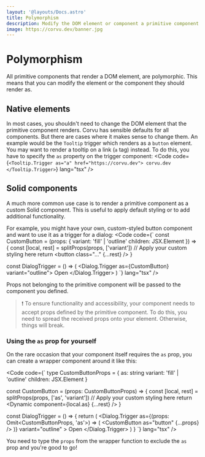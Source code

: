 ```yaml
---
layout: '@layouts/Docs.astro'
title: Polymorphism
description: Modify the DOM element or component a primitive component renders as.
image: https://corvu.dev/banner.jpg
---
```


# Polymorphism

All primitive components that render a DOM element, are polymorphic. This means that you can modify the element or the component they should render as.

## Native elements

In most cases, you shouldn't need to change the DOM element that the primitive component renders. Corvu has sensible defaults for all components. But there are cases where it makes sense to change them. An example would be the `Tooltip` trigger which renders as a `button` element. You may want to render a tooltip on a link (`a` tag) instead. To do this, you have to specify the `as` property on the trigger component:
<Code code={`
<Tooltip.Trigger as="a" href="https://corvu.dev">
  corvu.dev
</Tooltip.Trigger>
`} lang="tsx" />

## Solid components

A much more common use case is to render a primitive component as a custom Solid component. This is useful to apply default styling or to add additional functionality.

For example, you might have your own, custom-styled button component and want to use it as a trigger for a dialog:
<Code code={`
const CustomButton = (props: {
  variant: 'fill' | 'outline'
  children: JSX.Element
}) => {
  const [local, rest] = splitProps(props, ['variant'])
  // Apply your custom styling here
  return <button class="..." {...rest} />
}

const DialogTrigger = () => (
  <Dialog.Trigger as={CustomButton} variant="outline">
    Open
  </Dialog.Trigger>
)
`} lang="tsx" />

Props not belonging to the primitive component will be passed to the component you defined.

> ❗ To ensure functionality and accessibility, your component needs to accept props defined by the primitive component. To do this, you need to spread the received props onto your element. Otherwise, things will break.

### Using the `as` prop for yourself

On the rare occasion that your component itself requires the `as` prop, you can create a wrapper component around it like this:

<Code code={`
type CustomButtonProps = {
  as: string
  variant: 'fill' | 'outline'
  children: JSX.Element
}

const CustomButton = (props: CustomButtonProps) => {
  const [local, rest] = splitProps(props, ['as', 'variant'])
  // Apply your custom styling here
  return <Dynamic component={local.as} {...rest} />
}

const DialogTrigger = () => {
  return (
    <Dialog.Trigger
      as={(props: Omit<CustomButtonProps, 'as'>) => (
        <CustomButton as="button" {...props} />
      )}
      variant="outline"
    >
      Open
    </Dialog.Trigger>
  )
}
`} lang="tsx" />

You need to type the `props` from the wrapper function to exclude the `as` prop and you're good to go!

